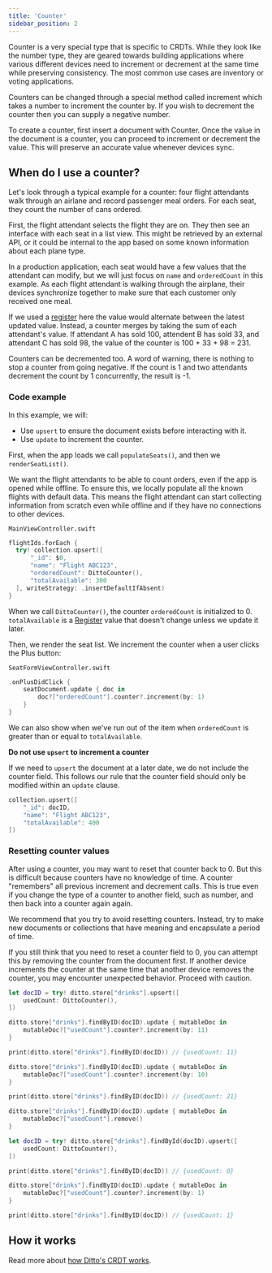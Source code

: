 ```yaml
---
title: 'Counter'
sidebar_position: 2
---
```



Counter is a very special type that is specific to CRDTs. While they look like
the number type, they are geared towards building applications where various
different devices need to increment or decrement at the same time while
preserving consistency. The most common use cases are inventory or voting applications. 

Counters can be changed through a special method called increment which takes a
number to increment the counter by. If you wish to decrement the counter then
you can supply a negative number.

To create a counter, first insert a document with Counter. Once the value in the
document is a counter, you can proceed to increment or decrement the value. This
will preserve an accurate value whenever devices sync.


<SnippetGroup
  name='counter' 
/>

## When do I use a counter?

Let's look through a typical example for a counter: four flight attendants walk
through an airlane and record passenger meal orders. For each seat, they count the
number of cans ordered.  

First, the flight attendant selects the flight they are on. They then see an
interface with each seat in a list view. This might be retrieved by an external
API, or it could be internal to the app based on some known information about
each plane type.  

In a production application, each seat would have a few values that the
attendant can modify, but we will just focus on `name` and `orderedCount` in
this example. As each flight attendant is walking through the airplane,
their devices synchronize together to make sure that each customer only
received one meal. 

If we used a [register](../datamodel/register) here the value would alternate between the
latest updated value. Instead, a counter merges by taking the sum of each
attendant's value. If attendant A has sold 100, attendent B has sold 33, and
attendant C has sold 98, the value of the counter is 100 + 33 + 98 = 231.

Counters can be decremented too. A word of warning, there is nothing to stop a
counter from going negative. If the count is 1 and two attendants decrement the count by 1
concurrently, the result is -1.

### Code example

In this example, we will:

* Use `upsert` to ensure the document exists before interacting with it.
* Use `update` to increment the counter.

First, when the app loads we call `populateSeats()`, and then we
`renderSeatList()`. 

We want the flight attendants to be able to count orders, even if the app is
opened while offline. To ensure this, we locally populate all the known flights
with default data. This means the flight attendant can start collecting
information from scratch even while offline and if they have no connections to
other devices.

`MainViewController.swift` 
```swift
flightIds.forEach {
  try! collection.upsert([
      "_id": $0,
      "name": "Flight ABC123",
      "orderedCount": DittoCounter(),
      "totalAvailable": 300
  ], writeStrategy: .insertDefaultIfAbsent)
}
```

When we call `DittoCounter()`, the counter `orderedCount` is initialized to 0.
`totalAvailable` is a [Register](../datamodel/register) value that doesn't change unless we update it
later. 

Then, we render the seat list. We increment the counter when a user clicks
the Plus button:

`SeatFormViewController.swift`

```swift
.onPlusDidClick {
    seatDocument.update { doc in
        doc?["orderedCount"].counter?.increment(by: 1)
    }
}
```

We can also show when we've run out of the item when `orderedCount` is greater than
or equal to `totalAvailable`.


**Do not use `upsert` to increment a counter**

If we need to `upsert` the document at a later date, we do not include the counter field.
This follows our rule that the counter field should only be modified within an
`update` clause.

```swift
collection.upsert([
    "_id": docID,
    "name": "Flight ABC123",
    "totalAvailable": 400
])
```
 
### Resetting counter values

After using a counter, you may want to reset that counter back to 0. But this is
difficult because counters have no knowledge of time. A counter "remembers" all
previous increment and decrement calls. This is true even if you change the type
of a counter to another field, such as number, and then back into a counter
again again.

We recommend that you try to avoid resetting counters. Instead, try to make new
documents or collections that have meaning and encapsulate a period of time.

If you still think that you need to reset a counter field to 0, you can attempt this by
removing the counter from the document first. If another device increments the
counter at the same time that another device removes the counter, you may
encounter unexpected behavior. Proceed with caution.


```swift
let docID = try! ditto.store["drinks"].upsert([
    usedCount: DittoCounter(),
])

ditto.store["drinks"].findByID(docID).update { mutableDoc in
    mutableDoc?["usedCount"].counter?.increment(by: 11)
}

print(ditto.store["drinks"].findByID(docID)) // {usedCount: 11}

ditto.store["drinks"].findByID(docID).update { mutableDoc in
    mutableDoc?["usedCount"].counter?.increment(by: 10)
}

print(ditto.store["drinks"].findByID(docID)) // {usedCount: 21}

ditto.store["drinks"].findByID(docID).update { mutableDoc in
    mutableDoc?["usedCount"].remove()
}

let docID = try! ditto.store["drinks"].findById(docID).upsert([
    usedCount: DittoCounter(),
])

print(ditto.store["drinks"].findByID(docID)) // {usedCount: 0}

ditto.store["drinks"].findByID(docID).update { mutableDoc in
    mutableDoc?["usedCount"].counter?.increment(by: 1)
}

print(ditto.store["drinks"].findByID(docID)) // {usedCount: 1}
```

## How it works

Read more about [how Ditto's CRDT works](../how-it-works/crdt).

